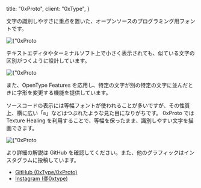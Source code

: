   title: "0xProto",
  client: "0xType",
}


文字の識別しやすさに重点を置いた、オープンソースのプログラミング用フォントです。

<div className={mdxStyles.image}>
  <Image
    priority
    src={`/images/works/0xproto/examples.png`}
    width={1200}
    height={630}
    alt={"0xProto - glyphs example"}
    objectFit="contain"
  />
</div>

テキストエディタやターミナルソフト上で小さく表示されても、似ている文字の区別がつくように設計しています。

<div className={mdxStyles.image}>
  <Image
    priority
    src={`/images/works/0xproto/distinction.png`}
    width={1200}
    height={630}
    alt={"0xProto - feature"}
    objectFit="contain"
  />
</div>

また、OpenType Features を応用し、特定の文字が別の特定の文字に並んだときに字形を変更する機能を提供しています。

ソースコードの表示には等幅フォントが使われることが多いですが、その性質上、横に広い「`m`」などはつぶれたような見た目になりがちです。
0xProto では Texture Healing を利用することで、等幅を保ったまま、識別しやすい文字を描画できます。

<div className={mdxStyles.image}>
  <Image
    priority
    src={`/images/works/0xproto/texture-healing.gif`}
    width={1200}
    height={717}
    alt={"0xProto - Texture Healing"}
    objectFit="contain"
  />
</div>

より詳細の解説は GitHub を確認してください。また、他のグラフィックはインスタグラムに投稿しています。

- [GitHub (0xType/0xProto)](https://github.com/0xType/0xProto)
- [Instagram (@0xtype)](https://www.instagram.com/0xtype)